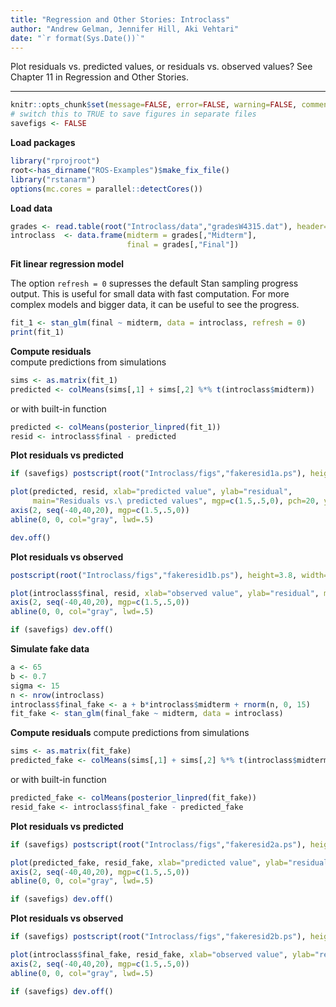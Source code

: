 ```yaml
---
title: "Regression and Other Stories: Introclass"
author: "Andrew Gelman, Jennifer Hill, Aki Vehtari"
date: "`r format(Sys.Date())`"
---
```

Plot residuals vs.\ predicted values, or residuals vs.\ observed
values? See Chapter 11 in Regression and Other Stories.

-------------


```r
knitr::opts_chunk$set(message=FALSE, error=FALSE, warning=FALSE, comment=NA)
# switch this to TRUE to save figures in separate files
savefigs <- FALSE
```

**Load packages**

```r
library("rprojroot")
root<-has_dirname("ROS-Examples")$make_fix_file()
library("rstanarm")
options(mc.cores = parallel::detectCores())
```

**Load data**

```r
grades <- read.table(root("Introclass/data","gradesW4315.dat"), header=TRUE)
introclass  <- data.frame(midterm = grades[,"Midterm"],
                          final = grades[,"Final"])
```

**Fit linear regression model**

The option `refresh = 0` supresses the default Stan sampling
progress output. This is useful for small data with fast
computation. For more complex models and bigger data, it can be
useful to see the progress.

```r
fit_1 <- stan_glm(final ~ midterm, data = introclass, refresh = 0)
print(fit_1)
```

**Compute residuals**<br>
compute predictions from simulations

```r
sims <- as.matrix(fit_1)
predicted <- colMeans(sims[,1] + sims[,2] %*% t(introclass$midterm))
```

or with built-in function

```r
predicted <- colMeans(posterior_linpred(fit_1))
resid <- introclass$final - predicted
```

**Plot residuals vs predicted**

```r
if (savefigs) postscript(root("Introclass/figs","fakeresid1a.ps"), height=3.8, width=4.5)
```
```r
plot(predicted, resid, xlab="predicted value", ylab="residual",
     main="Residuals vs.\ predicted values", mgp=c(1.5,.5,0), pch=20, yaxt="n")
axis(2, seq(-40,40,20), mgp=c(1.5,.5,0))
abline(0, 0, col="gray", lwd=.5)
```
```r
dev.off()
```

**Plot residuals vs observed**

```r
postscript(root("Introclass/figs","fakeresid1b.ps"), height=3.8, width=4.5)
```
```r
plot(introclass$final, resid, xlab="observed value", ylab="residual", main="Residuals vs.\ observed values", mgp=c(1.5,.5,0), pch=20, yaxt="n")
axis(2, seq(-40,40,20), mgp=c(1.5,.5,0))
abline(0, 0, col="gray", lwd=.5)
```
```r
if (savefigs) dev.off()
```

**Simulate fake data**

```r
a <- 65
b <- 0.7
sigma <- 15
n <- nrow(introclass)
introclass$final_fake <- a + b*introclass$midterm + rnorm(n, 0, 15)
fit_fake <- stan_glm(final_fake ~ midterm, data = introclass)
```

**Compute residuals**
compute predictions from simulations

```r
sims <- as.matrix(fit_fake)
predicted_fake <- colMeans(sims[,1] + sims[,2] %*% t(introclass$midterm))
```

or with built-in function

```r
predicted_fake <- colMeans(posterior_linpred(fit_fake))
resid_fake <- introclass$final_fake - predicted_fake
```

**Plot residuals vs predicted**

```r
if (savefigs) postscript(root("Introclass/figs","fakeresid2a.ps"), height=3.8, width=4.5)
```
```r
plot(predicted_fake, resid_fake, xlab="predicted value", ylab="residual", main="Fake data:  resids vs.\ predicted", mgp=c(1.5,.5,0), pch=20, yaxt="n")
axis(2, seq(-40,40,20), mgp=c(1.5,.5,0))
abline(0, 0, col="gray", lwd=.5)
```
```r
if (savefigs) dev.off()
```

**Plot residuals vs observed**

```r
if (savefigs) postscript(root("Introclass/figs","fakeresid2b.ps"), height=3.8, width=4.5)
```
```r
plot(introclass$final_fake, resid_fake, xlab="observed value", ylab="residual", main="Fake data:  resids vs.\ observed", mgp=c(1.5,.5,0), pch=20, yaxt="n")
axis(2, seq(-40,40,20), mgp=c(1.5,.5,0))
abline(0, 0, col="gray", lwd=.5)
```
```r
if (savefigs) dev.off()
```

